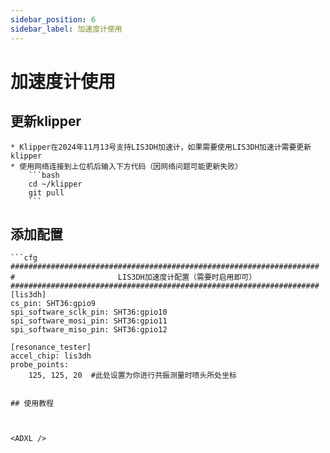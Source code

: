 ```yaml
---
sidebar_position: 6
sidebar_label: 加速度计使用
---
```


# 加速度计使用



## 更新klipper

    * Klipper在2024年11月13号支持LIS3DH加速计，如果需要使用LIS3DH加速计需要更新klipper
    * 使用网络连接到上位机后输入下方代码（因网络问题可能更新失败）
        ```bash
        cd ~/klipper 
        git pull
        ```
## 添加配置


    ```cfg
    #####################################################################
    #                       LIS3DH加速度计配置（需要时启用即可）
    #####################################################################
    [lis3dh]
    cs_pin: SHT36:gpio9
    spi_software_sclk_pin: SHT36:gpio10
    spi_software_mosi_pin: SHT36:gpio11
    spi_software_miso_pin: SHT36:gpio12

    [resonance_tester]
    accel_chip: lis3dh
    probe_points:
        125, 125, 20  #此处设置为你进行共振测量时喷头所处坐标


```

## 使用教程



<ADXL />